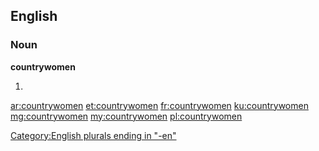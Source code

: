 ==English==

===Noun===
'''countrywomen'''

# {{plural of|countrywoman}}

[[Category:English plurals ending in "-en"]]

[[ar:countrywomen]]
[[et:countrywomen]]
[[fr:countrywomen]]
[[ku:countrywomen]]
[[mg:countrywomen]]
[[my:countrywomen]]
[[pl:countrywomen]]